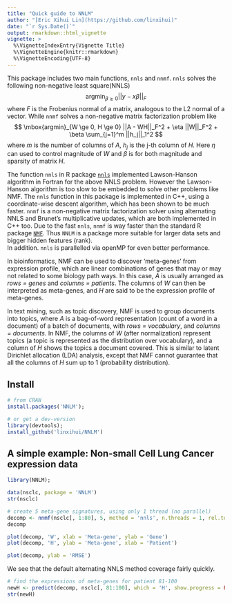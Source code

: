 ```yaml
---
title: "Quick guide to NNLM"
author: "[Eric Xihui Lin](https://github.com/linxihui)"
date: "`r Sys.Date()`"
output: rmarkdown::html_vignette
vignette: >
  %\VignetteIndexEntry{Vignette Title}
  %\VignetteEngine{knitr::rmarkdown}
  %\VignetteEncoding{UTF-8}
---
```


This package includes two main functions, `nnls` and `nnmf`.  `nnls` solves the following non-negative least square(NNLS)
$$ \mbox{argmin}_{\beta \ge 0} ||y - x\beta||_F $$
where $F$ is the Frobenius normal of a matrix, analogous to the L2 normal of a vector. While `nnmf` solves a non-negative
matrix factorization problem like
$$ \mbox{argmin}_{W \ge 0, H \ge 0} ||A - WH||_F^2 + \eta ||W||_F^2 + \beta \sum_{j=1}^m ||h_j||_1^2 $$
where $m$ is the number of columns of $A$, $h_j$ is the j-th column of $H$. Here $\eta$ can used to 
control magnitude of $W$ and $\beta$ is for both magnitude and sparsity of matrix $H$.


The function `nnls` in R package [`nnls`](https://cran.r-project.org/web/packages/nnls/index.html)
implemented Lawson-Hanson algorithm in Fortran for the above NNLS problem.
However the Lawson-Hanson algorithm is too slow to be embedded to solve other problems like NMF.
The `nnls` function in this package is implemented in C++, using a coordinate-wise descent algorithm,
which has been shown to be much faster.  `nnmf` is a non-negative matrix factorization solver
using alternating NNLS and Brunet's multiplicative updates,
which are both implemented in C++ too. Due to the fast `nnls`, `nnmf` is way faster
than the standard R package [`NMF`](https://cran.r-project.org/web/packages/NMF/index.html). 
Thus `NNLM` is a package more suitable for larger data sets and bigger hidden features (rank).  
In addition. `nnls` is parallelled via openMP for even better performance.


In bioinformatics, NMF can be used to discover 'meta-genes' from expression profile, which are linear combinations of genes that
may or may not related to some biology path ways.  In this case, $A$ is usually arranged as _rows = genes_ and _columns = patients_.
The columns of $W$ can then be interpreted as meta-genes, and $H$ are said to be the expression profile of meta-genes.


In text mining, such as topic discovery, NMF is used to group documents into topics, where
$A$ is a bag-of-word representation (count of a word in a document) of a batch of documents,
with _rows = vocabulary_, and _columns = documents_.  In NMF, the columns of $W$ (after normalization) represent topics (a topic
is represented as the distribution over vocabulary), and a column of $H$ shows the topics a document covered. This is similar
to latent Dirichlet allocation (LDA) analysis, except that NMF cannot guarantee that all the columns of $H$ sum up to 1 
(probability distribution).

## Install
```r
# from CRAN
install.packages('NNLM');

# or get a dev-version
library(devtools);
install_github('linxihui/NNLM')
```

## A simple example: Non-small Cell Lung Cancer expression data
```r
library(NNLM);

data(nsclc, package = 'NNLM')
str(nsclc)

# create 5 meta-gene signatures, using only 1 thread (no parallel)
decomp <- nnmf(nsclc[, 1:80], 5, method = 'nnls', n.threads = 1, rel.tol = 1e-6)
decomp

plot(decomp, 'W', xlab = 'Meta-gene', ylab = 'Gene')
plot(decomp, 'H', ylab = 'Meta-gene', xlab = 'Patient')
```

```r
plot(decomp, ylab = 'RMSE')
```

We see that the default alternating NNLS method coverage fairly quickly.

```r
# find the expressions of meta-genes for patient 81-100
newH <- predict(decomp, nsclc[, 81:100], which = 'H', show.progress = FALSE)
str(newH)
```

